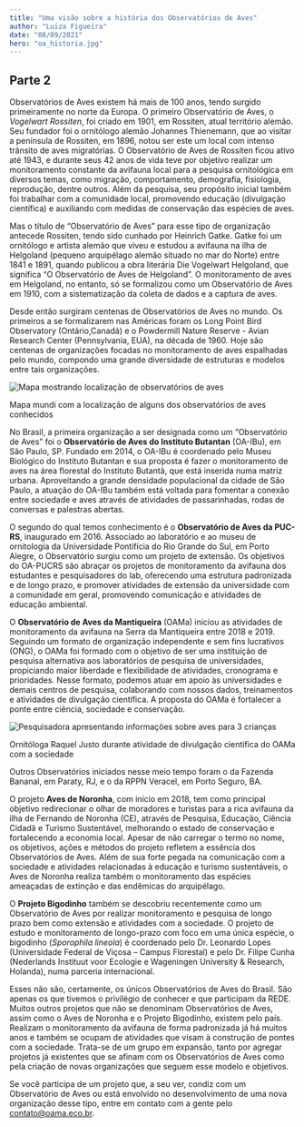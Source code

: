 ```yaml
---
title: "Uma visão sobre a história dos Observatórios de Aves"
author: "Luiza Figueira"
date: "08/09/2021"
hero: "oa_historia.jpg"
---
```

<h2 class="font-semibold text-lg">Parte 2</h2>

Observatórios de Aves existem há mais de 100 anos, tendo surgido primeiramente no norte da Europa. O primeiro Observatório de Aves, o *Vogelwart Rossiten*, foi criado em 1901, em Rossiten, atual território alemão. Seu fundador foi o ornitólogo alemão Johannes Thienemann, que ao visitar a península de Rossiten, em 1896, notou ser este um local com intenso trânsito de aves migratórias. O Observatório de Aves de Rossiten ficou ativo até 1943, e durante seus 42 anos de vida teve por objetivo realizar um monitoramento constante da avifauna local para a pesquisa ornitológica em diversos temas, como migração, comportamento, demografia, fisiologia, reprodução, dentre outros. Além da pesquisa, seu propósito inicial também foi trabalhar com a comunidade local, promovendo educação (divulgação científica) e auxiliando com medidas de conservação das espécies de aves. 

Mas o título de “Observatório de Aves” para esse tipo de organização antecede Rossiten, tendo sido cunhado por Heinrich Gatke. Gatke foi um ornitólogo e artista alemão que viveu e estudou a avifauna na ilha de Helgoland (pequeno arquipélago alemão situado no mar do Norte) entre 1841 e 1891, quando publicou a obra literária Die Vogelwart Helgoland, que significa “O Observatório de Aves de Helgoland”. O monitoramento de aves em Helgoland, no entanto, só se formalizou como um Observatório de Aves em 1910, com a sistematização da coleta de dados e a captura de aves. 

Desde então surgiram centenas de Observatórios de Aves no mundo. Os primeiros a se formalizarem nas Américas foram os Long Point Bird Observatory (Ontário,Canadá) e o Powdermill Nature Reserve - Avian Research Center (Pennsylvania, EUA), na década de 1960. Hoje são centenas de organizações focadas no monitoramento de aves espalhadas pelo mundo, compondo uma grande diversidade de estruturas e modelos entre tais organizações. 

<div class="my-8">
  <Image
    src="oa_historia/img2.png"
    alt="Mapa mostrando localização de observatórios de aves"
  >
  </Image>
  <p class="font-light px-8 italic">
Mapa mundi com a localização de alguns dos observatórios de aves conhecidos</div>



No Brasil, a primeira organização a ser designada como um “Observatório de Aves” foi o **Observatório de Aves do Instituto Butantan** (OA-IBu), em São Paulo, SP. Fundado em 2014, o OA-IBu é coordenado pelo Museu Biológico do Instituto Butantan e sua proposta é fazer o monitoramento de aves na área florestal do Instituto Butantã, que está inserida numa matriz urbana. Aproveitando a grande densidade populacional da cidade de São Paulo, a atuação do OA-IBu também está voltada para fomentar a conexão entre sociedade e aves através de atividades de passarinhadas, rodas de conversas e palestras abertas.

O segundo do qual temos conhecimento é o **Observatório de Aves da PUC-RS**, inaugurado em 2016. Associado ao laboratório e ao museu de ornitologia da Universidade Pontifícia do Rio Grande do Sul, em Porto Alegre, o Observatório surgiu como um projeto de extensão. Os objetivos do OA-PUCRS são abraçar os projetos de monitoramento da avifauna dos estudantes e pesquisadores do lab, oferecendo uma estrutura padronizada e de longo prazo, e promover atividades de extensão da universidade com a comunidade em geral, promovendo comunicação e atividades de educação ambiental. 

O **Observatório de Aves da Mantiqueira** (OAMa) iniciou as atividades de monitoramento da avifauna na Serra da Mantiqueira entre 2018 e 2019. Seguindo um formato de organização independente e sem fins lucrativos (ONG), o OAMa foi formado com o objetivo de ser uma instituição de pesquisa alternativa aos laboratórios de pesquisa de universidades, propiciando maior liberdade e flexibilidade de atividades, cronograma e prioridades. Nesse formato, podemos atuar em apoio às universidades e demais centros de pesquisa, colaborando com nossos dados, treinamentos e atividades de divulgação científica. A proposta do OAMa é fortalecer a ponte entre ciência, sociedade e conservação. 

<div class="my-8">
  <Image
    src="oa_historia/img1.jpg"
    alt="Pesquisadora apresentando informações sobre aves para 3 crianças"
  >
  </Image>
  <p class="font-light px-8 italic">
Ornitóloga Raquel Justo durante atividade de divulgação científica do OAMa com a sociedade</p>
</div>


Outros Observatórios iniciados nesse meio tempo foram o da Fazenda Bananal, em Paraty, RJ, e o da RPPN Veracel, em Porto Seguro, BA. 

O projeto **Aves de Noronha**, com início em 2018, tem como principal objetivo redirecionar o olhar de moradores e turistas para a rica avifauna da ilha de Fernando de Noronha (CE), através de Pesquisa, Educação, Ciência Cidadã e Turismo Sustentável, melhorando o estado de conservação e fortalecendo a economia local. Apesar de não carregar o termo no nome, os objetivos, ações e métodos do projeto refletem a essência dos Observatórios de Aves. Além de sua forte pegada na comunicação com a sociedade e atividades relacionadas à educação e turismo sustentáveis, o Aves de Noronha realiza também o monitoramento das espécies ameaçadas de extinção e das endêmicas do arquipélago.

O **Projeto Bigodinho** também se descobriu recentemente como um Observatório de Aves por realizar monitoramento e pesquisa de longo prazo bem como extensão e atividades com a sociedade. O projeto de estudo e monitoramento de longo-prazo com foco em uma única espécie, o bigodinho (*Sporophila lineola*) é coordenado pelo Dr. Leonardo Lopes (Universidade Federal de Viçosa – Campus Florestal) e pelo Dr. Filipe Cunha (Nederlands Instituut voor Ecologie e Wageningen University & Research, Holanda), numa parceria internacional.

Esses não são, certamente, os únicos Observatórios de Aves do Brasil. São apenas os que tivemos o privilégio de conhecer e que participam da REDE. Muitos outros projetos que não se denominam Observatórios de Aves, assim como o Aves de Noronha e o Projeto Bigodinho, existem pelo país.  Realizam o monitoramento da avifauna de forma padronizada já há muitos anos e também se ocupam de atividades que visam à construção de pontes com a sociedade. Trata-se de um grupo em expansão, tanto por agregar projetos já existentes que se afinam com os Observatórios de Aves como pela criação de novas organizações que seguem esse modelo e objetivos. 

Se você participa de um projeto que, a seu ver, condiz com um Observatório de Aves ou está envolvido no desenvolvimento de uma nova organização desse tipo, entre em contato com a gente pelo <span class="text-amber-800">contato@oama.eco.br</span>.

